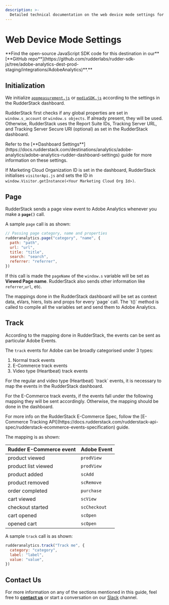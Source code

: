 ```yaml
---
description: >-
  Detailed technical documentation on the web device mode settings for Adobe Analytics destination.
---
```


# Web Device Mode Settings

<div class="successBlock">
  **Find the open-source JavaScript SDK code for this destination in our**
  [**GitHub
  repo**](https://github.com/rudderlabs/rudder-sdk-js/tree/adobe-analytics-dest-prod-staging/integrations/AdobeAnalytics)**.**
</div>

## Initialization

We initialize [`appmeasurement.js`](https://cdn.rudderlabs.com/adobe-analytics-js/adobe-analytics-js.js) or [`mediaSDK.js`](https://cdn.rudderlabs.com/adobe-analytics-js/adobe-analytics-js-heartbeat.js) according to the settings in the RudderStack dashboard.

RudderStack first checks if any global properties are set in `window.s_account` or `window.s objects`. If already present, they will be used. Otherwise, RudderStack uses the Report Suite IDs, Tracking Server URL, and Tracking Server Secure URl (optional) as set in the RudderStack dashboard.

<div class="infoBlock">
Refer to the [**Dashboard Settings**](https://docs.rudderstack.com/destinations/analytics/adobe-analytics/adobe-analytics-rudder-dashboard-settings) guide for more information on these settings.

</div>

If Marketing Cloud Organization ID is set in the dashboard, RudderStack initialises `visitorApi.js` and sets the ID in `window.Visitor.getInstance(<Your Marketing Cloud Org Id>)`.

## Page

RudderStack sends a page view event to Adobe Analytics whenever you make a **`page()`** call.

A sample `page` call is as shown:

```javascript
// Passing page category, name and properties
rudderanalytics.page("category", "name", {
  path: "path",
  url: "url",
  title: "title",
  search: "search",
  referrer: "referrer",
})
```

If this call is made the `pageName` of the `window.s` variable will be set as **Viewed Page name**. RudderStack also sends other information like `referrer`,`url`, etc.

<div class="infoBlock">
The mappings done in the RudderStack dashboard will be set as context data, eVars, hiers, lists and props for every `page` call. The `t()` method is called to compile all the variables set and send them to Adobe Analytics.

</div>

## Track

According to the mapping done in RudderStack, the events can be sent as particular Adobe Events.

The `track` events for Adobe can be broadly categorised under 3 types:

1. Normal track events
2. E-Commerce track events
3. Video type (Heartbeat) track events

<div class="infoBlock">
For the regular and video type (Heartbeat) `track` events, it is necessary to map the events in the RudderStack dashboard.

</div>

For the E-Commerce track events, if the events fall under the following mapping they will be sent accordingly. Otherwise, the mapping should be done in the dashboard.

<div class="infoBlock">
For more info on the RudderStack E-Commerce Spec, follow the [E-Commerce Tracking API](https://docs.rudderstack.com/rudderstack-api-spec/rudderstack-ecommerce-events-specification) guide.

</div>

The mapping is as shown:

| Rudder E-Commerce event | Adobe Event  |
| :---------------------- | :----------- |
| product viewed          | `prodView`   |
| product list viewed     | `prodView`   |
| product added           | `scAdd`      |
| product removed         | `scRemove`   |
| order completed         | `purchase`   |
| cart viewed             | `scView`     |
| checkout started        | `scCheckout` |
| cart opened             | `scOpen`     |
| opened cart             | `scOpen`     |

A sample `track` call is as shown:

```javascript
rudderanalytics.track("Track me", {
  category: "category",
  label: "label",
  value: "value",
})
```

## Contact Us

For more information on any of the sections mentioned in this guide, feel free to [**contact us**](mailto:%20docs@rudderstack.com) or start a conversation on our [Slack](https://resources.rudderstack.com/join-rudderstack-slack) channel.
